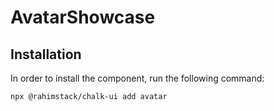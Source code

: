 
<Meta of={Stories} name="README"/>

# AvatarShowcase

## Installation

In order to install the component, run the following command:

```shell
npx @rahimstack/chalk-ui add avatar
```

